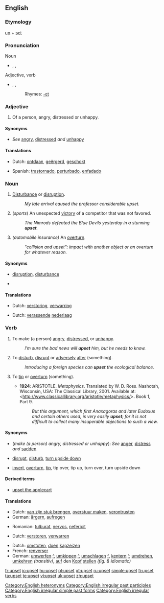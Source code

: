 ==English==

===Etymology===
[[up]] + [[set]]

===Pronunciation===
;Noun
* {{AHD|ŭpʹsĕt}}, {{IPA|/ˈʌpsεt/}}, {{SAMPA|/"VpsEt/}}
*:{{audio|en-us-upset-noun.ogg|Audio (US), noun}}
;Adjective, verb
*{{AHD|ŭpsĕtʹ}}, {{IPA|/ʌpˈsεt/}}, {{SAMPA|/Vp"sEt/}}
*:{{audio|en-us-upset-verb-adj.ogg|Audio (US), verb/adjective}}
*:Rhymes: [[Rhymes:English:-ɛt|-ɛt]]

===Adjective===
{{en-adj-more}}

# Of a person, angry, distressed or unhappy.

====Synonyms====
*{{i-c|angry|distressed|unhappy}} ''See'' [[angry]], [[distressed]] ''and'' [[unhappy]]

====Translations====
{{trans-top|angry, distressed, unhappy}}
*Dutch: [[ontdaan]], [[geërgerd]], [[geschokt]]
{{trans-mid}}
*Spanish: [[trastornado]], [[perturbado]], [[enfadado]]
{{trans-bottom}}

===Noun===
{{wikipedia|upset|upset (unexpected victory)}}
{{en-noun|s|-}}

# {{uncountable}} [[disturbance|Disturbance]] or [[disruption]].
#: ''My late arrival caused the professor considerable upset.''
# {{countable}} (''sports'') An unexpected [[victory]] of a competitor that was not favored.
#:''The Nimrods defeated the Blue Devils yesterday in a stunning '''upset'''.''
# ''(automobile insurance)'' An [[overturn]].
#: ''"collision and upset": impact with another object or an overturn for whatever reason.''

====Synonyms====
*{{i-c|disturbance|disruption}} [[disruption]], [[disturbance]]
*{{i-c|unexpected victory of a competitor}}

====Translations====
{{trans-top|disturbance, disruption}}
*Dutch: [[verstoring]], [[verwarring]]
{{trans-mid}}
{{trans-bottom}}

{{trans-top|sports: unexpected victory of a competitor}}
*Dutch: [[verassend]]e [[nederlaag]]
{{trans-mid}}
{{trans-bottom}}

===Verb===
{{en-verb|upsets|upsetting|upset|upset}}

# {{transitive}} To make (a person) [[angry]], [[distressed]], or [[unhappy]].
#:''I’m sure the bad news will '''upset''' him, but he needs to know.''
# {{transitive}} To [[disturb]], [[disrupt]] or [[adversely]] [[alter]] (something).
#:''Introducing a foreign species can '''upset''' the ecological balance.''
# {{transitive}} To [[tip]] or [[overturn]] (something).
#* '''1924''': ARISTOTLE.  ''Metaphysics''.  Translated by W. D. Ross.  Nashotah, Wisconsin, USA: The Classical Library, 2001.  Available at: <http://www.classicallibrary.org/aristotle/metaphysics/>. Book 1, Part 9.
#*: ''But this argument, which first Anaxagoras and later Eudoxus and certain others used, is very easily '''upset'''; for it is not difficult to collect many insuperable objections to such a view.''

====Synonyms====
*(''make (a person) angry, distressed or unhappy''): ''See'' [[anger]], [[distress]] ''and'' [[sadden]]
*{{i-c|disturb|disrupt|adversely alter}} [[disrupt]], [[disturb]], [[turn upside down]]
*{{i-c|tip|overturn}} [[invert]], [[overturn]], [[tip]], tip over, tip up, turn over, turn upside down

====Derived terms====
*[[upset the applecart]]

====Translations====

{{trans-top|make (a person) angry, distressed or unhappy}}
*Dutch: [[van zijn stuk brengen]], [[overstuur maken]], [[verontrusten]]
*German: [[ärgern]], [[aufregen]]
{{trans-mid}}
*Romanian: [[tulburat]], [[nervos]], [[nefericit]]
{{trans-bottom}}

{{trans-top|disturb, disrupt, unfavorably alter}}
*Dutch: [[verstoren]], [[verwarren]]
{{trans-mid}}
{{trans-bottom}}

{{trans-top|tip, overturn}}
*Dutch: [[omstoten]], [[doen]] [[kapzeizen]]
*French: [[renverser]]
*German: [[umwerfen]] [[:de:umwerfen|^]], [[umkippen]] [[:de:umkippen|^]], [[umschlagen]] [[:de:umschlagen|^]], [[kentern]] [[:de:kentern|^]], [[umdrehen]], [[umkehren]] ''(transitiv)'', [[auf]] den [[Kopf]] [[stellen]] ''(fig. & idiomatic)''
{{trans-mid}}
{{trans-bottom}}


[[Category:English heteronyms]]
[[Category:English irregular past participles]]
[[Category:English irregular simple past forms]]
[[Category:English irregular verbs]]

[[fr:upset]]
[[io:upset]]
[[hu:upset]]
[[pl:upset]]
[[pt:upset]]
[[ru:upset]]
[[simple:upset]]
[[fi:upset]]
[[ta:upset]]
[[te:upset]]
[[vi:upset]]
[[uk:upset]]
[[zh:upset]]